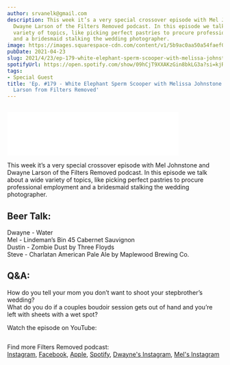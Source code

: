 ```yaml
---
author: srvanelk@gmail.com
description: This week it’s a very special crossover episode with Mel Johnstone and
  Dwayne Larson of the Filters Removed podcast. In this episode we talk about a wide
  variety of topics, like picking perfect pastries to procure professional employment
  and a bridesmaid stalking the wedding photographer.
image: https://images.squarespace-cdn.com/content/v1/5b9ac0aa50a54faef024c950/1619216141986-T2OYHG7WRGWIJL28N9V8/Filters+Removed+Logo+Names.JPG?format=original
pubDate: 2021-04-23
slug: 2021/4/23/ep-179-white-elephant-sperm-scooper-with-melissa-johnstone-and-dwayne-larson-from-filters-removed
spotifyUrl: https://open.spotify.com/show/09hCjT9XXAKzGin8bkLG3a?si=kjRZvQ1JTb6Ov3HVzSSlWA
tags:
- Special Guest
title: 'Ep. #179 - White Elephant Sperm Scooper with Melissa Johnstone and Dwayne
  Larson from Filters Removed'
---
```


<figure>
  <img src="https://images.squarespace-cdn.com/content/v1/5b9ac0aa50a54faef024c950/1619216141986-T2OYHG7WRGWIJL28N9V8/Filters+Removed+Logo+Names.JPG?format=original" alt="" />
</figure>
<iframe class="embedly-embed" src="//cdn.embedly.com/widgets/media.html?src=https%3A%2F%2Fanchor.fm%2Fweddingphotohangover%2Fembed%2Fepisodes%2FEp--179---White-Elephant-Sperm-Scooper-with-Melissa-Johnstone-and-Dwayne-Larson-from-Filters-Removed-evhg39&display_name=Anchor+FM+Inc.&url=https%3A%2F%2Fanchor.fm%2Fweddingphotohangover%2Fepisodes%2FEp--179---White-Elephant-Sperm-Scooper-with-Melissa-Johnstone-and-Dwayne-Larson-from-Filters-Removed-evhg39&image=https%3A%2F%2Fd3t3ozftmdmh3i.cloudfront.net%2Fproduction%2Fpodcast_uploaded_episode400%2F805714%2F805714-1619216050055-1649faa614153.jpg&key=61d05c9d54e8455ea7a9677c366be814&type=text%2Fhtml&schema=anchor" width="400" height="102" scrolling="no" title="Anchor FM Inc. embed" frameborder="0" allow="autoplay; fullscreen" allowfullscreen="true"></iframe>

This week it’s a very special crossover episode with Mel Johnstone and Dwayne Larson of the Filters Removed podcast. In this episode we talk about a wide variety of topics, like picking perfect pastries to procure professional employment and a bridesmaid stalking the wedding photographer.

## Beer Talk:  
Dwayne - Water  
Mel - Lindeman’s Bin 45 Cabernet Sauvignon  
Dustin - Zombie Dust by Three Floyds  
Steve - Charlatan American Pale Ale by Maplewood Brewing Co.

## Q&A:  
How do you tell your mom you don’t want to shoot your stepbrother’s wedding?  
What do you do if a couples boudoir session gets out of hand and you’re left with sheets with a wet spot?

Watch the episode on YouTube:

<figure>
  <img src="https://images.squarespace-cdn.com/content/v1/5b9ac0aa50a54faef024c950/1619396941072-SQQVYSQTVDD1CR6D2H4I/crossover-horrible-thumbnail.jpg" alt="" />
</figure>

Find more Filters Removed podcast:  
[Instagram](https://www.instagram.com/filtersremovedpodcast/), [Facebook](https://www.facebook.com/filtersremovedpodcast), [Apple](https://podcasts.apple.com/ca/podcast/filters-removed/id1551194766), [Spotify](https://open.spotify.com/show/1jkjGcDP1sZD3mswzMImGi?si=n_nw8HTURzSP1y-GA1gL9A), [Dwayne's Instagram](https://www.instagram.com/dwaynelarson/), [Mel's Instagram](https://www.instagram.com/sugarandsoulphotography/)